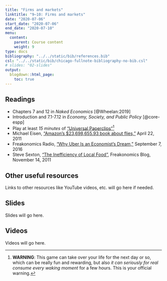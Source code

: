 ```yaml
---
title: "Firms and markets"
linktitle: "9–10: Firms and markets"
date: "2020-07-06"
start_date: "2020-07-06"
end_date: "2020-07-10"
menu:
  content:
    parent: Course content
    weight: 9
type: docs
bibliography: "../../static/bib/references.bib"
csl: "../../static/bib/chicago-fullnote-bibliography-no-bib.csl"
# slides: "02-slides"
output:
  blogdown::html_page:
    toc: true
---
```


## Readings

- <i class="fas fa-book"></i> Chapters 7 and 12 in *Naked Economics* [@Wheelan:2019]
- <i class="fas fa-book"></i> Introduction and 7.1-7.12 in *Economy, Society, and Public Policy* [@core-espp]
- <i class="fas fa-trophy"></i> Play at least *15 minutes* of ["Universal Paperclips"](http://www.decisionproblem.com/paperclips/)^[**WARNING**: This game can take over your life for the next day or so, which can be really fun and rewarding, but also *it can seriously for real consume every waking moment* for a few hours. This is your official warning.]
- <i class="fas fa-external-link-square-alt"></i> Michael Eisen, ["Amazon's $23,698,655.93 book about flies,"](http://www.michaeleisen.org/blog/?p=358) April 22, 2011
- <i class="fas fa-podcast"></i> Freakonomics Radio, ["Why Uber Is an Economist's Dream,"](http://freakonomics.com/podcast/uber-economists-dream/) September 7, 2016
- <i class="fas fa-external-link-square-alt"></i> Steve Sexton, ["The Inefficiency of Local Food"](http://freakonomics.com/2011/11/14/the-inefficiency-of-local-food/), Freakonomics Blog, November 14, 2011


## Other useful resources

Links to other resources like YouTube videos, etc. will go here if needed.


## Slides

Slides will go here.


## Videos

Videos will go here.
